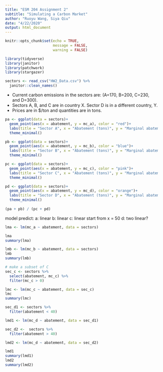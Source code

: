 ```yaml
---
title: "ESM 204 Assignment 2"
subtitle: "Simulating a Carbon Market"
author: "Ruoyu Wang, Siya Qiu"
date: "4/22/2020"
output: html_document
---
```


```r
knitr::opts_chunk$set(echo = TRUE,
                      message = FALSE,
                      warning = FALSE)

library(tidyverse)
library(janitor)
library(patchwork)
library(stargazer)
```

```r
sectors <- read_csv("HW2_Data.csv") %>% 
  janitor::clean_names()
```

- Current carbon emissions in the sectors are: (A=170, B=200, C=230, and D=300).
- Sectors A, B, and C are in country X. Sector D is in a different country, Y.
- Prices are in $/ton and quantities are in tons.

```r

pa <- ggplot(data = sectors)+
  geom_point(aes(x = abatement, y = mc_a), color = "red")+
  labs(title = "Sector A", x = "Abatement (tons)", y = "Marginal abatement costs ($/ton)")+
  theme_minimal()

pb <- ggplot(data = sectors)+
  geom_point(aes(x = abatement, y = mc_b), color = "blue")+
  labs(title = "Sector B", x = "Abatement (tons)", y = "Marginal abatement costs ($/ton)")+
  theme_minimal()

pc <- ggplot(data = sectors)+
  geom_point(aes(x = abatement, y = mc_c), color = "pink")+
  labs(title = "Sector C", x = "Abatement (tons)", y = "Marginal abatement costs ($/ton)")+
  theme_minimal()

pd <- ggplot(data = sectors)+
  geom_point(aes(x = abatement, y = mc_d), color = "orange")+
  labs(title = "Sector D", x = "Abatement (tons)", y = "Marginal abatement costs ($/ton)")+
  theme_minimal()
  
(pa + pb) / (pc + pd)
```

model predict:
a: linear
b: linear 
c: linear start from x = 50
d: two linear?

```r
lma <- lm(mc_a ~ abatement, data = sectors)

lma
summary(lma)
```
```r
lmb <- lm(mc_b ~ abatement, data = sectors)
lmb
summary(lmb)
```

```r
# make a subset of C
sec_c <- sectors %>% 
  select(abatement, mc_c) %>% 
  filter(mc_c > 0)

lmc <- lm(mc_c ~ abatement, data = sec_c)
lmc
summary(lmc)
```

```r
sec_d1 <- sectors %>% 
  filter(abatement < 40)

lmd1 <- lm(mc_d ~ abatement, data = sec_d1)

sec_d2 <-  sectors %>% 
  filter(abatement > 40)

lmd2 <- lm(mc_d ~ abatement, data = sec_d2)

lmd1
summary(lmd1)
lmd2
summary(lmd2)
```

